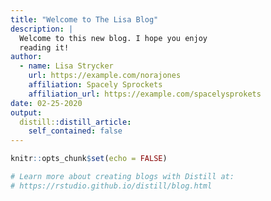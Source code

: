 ```yaml
---
title: "Welcome to The Lisa Blog"
description: |
  Welcome to this new blog. I hope you enjoy 
  reading it!
author:
  - name: Lisa Strycker
    url: https://example.com/norajones
    affiliation: Spacely Sprockets
    affiliation_url: https://example.com/spacelysprokets
date: 02-25-2020
output:
  distill::distill_article:
    self_contained: false
---
```


```r
knitr::opts_chunk$set(echo = FALSE)

# Learn more about creating blogs with Distill at:
# https://rstudio.github.io/distill/blog.html

```



